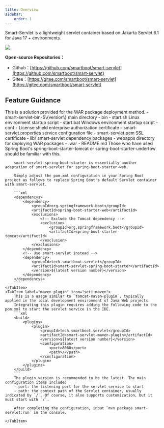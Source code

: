 ```yaml
---
title: Overview
sidebar:
    order: 1
---
```



Smart-Servlet is a lightweight servlet container based on Jakarta Servlet 6.1 for Java 17 + environments.

![](/smart-servlet/smart-servlet.svg)

**Open-source Repositories：**

- Github：[https://github.com/smartboot/smart-servlet](https://github.com/smartboot/smart-servlet)
- Gitee：[https://gitee.com/smartboot/smart-servlet](https://gitee.com/smartboot/smart-servlet)


## Feature Guidance

<Tabs>
    <TabItem label="tar Package" icon="seti:folder">
        This is a solution provided for the WAR package deployment method.
        <FileTree>
            - smart-servlet-bin-$\{version\} main directory
                - bin
                    - start.sh  Linux environment startup script
                    - start.bat Windows environment startup script
                - conf
                    - License.shield enterprise authorization certificate
                    - smart-servlet.properties service configuration file
                    - smart-servlet.pem SSL certificate
                - lib/  smart-servlet dependency packages
                - webapps directory for deploying WAR packages
                    - .war
                - README.md
        </FileTree>
    </TabItem>
    <TabItem label="springboot" icon="seti:spring">
        Those who have used Spring Boot's spring-boot-starter-tomcat or spring-boot-starter-undertow should be familiar with this.

        smart-servlet-spring-boot-starter is essentially another adaptation of smart-servlet for spring-boot-starter-web.

        Simply adjust the pom.xml configuration in your Spring Boot project as follows to replace Spring Boot's default Servlet container with smart-servlet.

        ```xml
        <dependencys>
            <dependency>
                <groupId>org.springframework.boot</groupId>
                <artifactId>spring-boot-starter-web</artifactId>
                <exclusions>
                    <!-- Exclude the Tomcat dependency -->
                    <exclusion>
                        <groupId>org.springframework.boot</groupId>
                        <artifactId>spring-boot-starter-tomcat</artifactId>
                    </exclusion>
                </exclusions>
            </dependency>
            <!-- Use smart-servlet instead -->
            <dependency>
                <groupId>tech.smartboot.servlet</groupId>
                <artifactId>smart-servlet-spring-boot-starter</artifactId>
                <version>${latest version number}</version>
            </dependency>
        </dependencys>
        ```
    </TabItem>
    <TabItem label="maven plugin" icon="seti:maven">
        This is a usage similar to `tomcat-maven-plugin`, typically applied in the local development environment of Java Web projects.
        Integrating this plugin requires adding the following code to the pom.xml to start the servlet service in the IDE.
        ```xml
        <build>
            <plugins>
                <plugin>
                    <groupId>tech.smartboot.servlet</groupId>
                    <artifactId>smart-servlet-maven-plugin</artifactId>
                    <version>${latest version number}</version>
                    <configuration>
                        <port>8080</port>
                        <path>/</path>
                    </configuration>
                </plugin>
            </plugins>
        </build>
        ```
        The plugin version is recommended to be the latest. The main configuration items include:
        - port: the listening port for the servlet service to start
        - path: the context path of the Servlet container, usually indicated by `/`. Of course, it also supports customization, but it must start with `/`.

        After completing the configuration, input `mvn package smart-servlet:run` in the console.

    </TabItem>
</Tabs>




